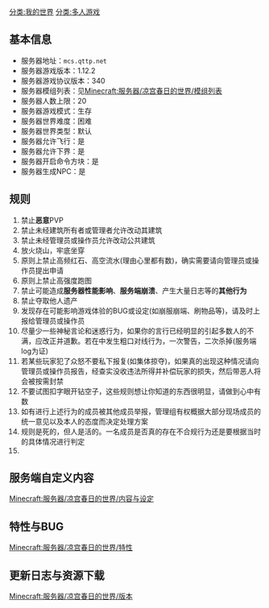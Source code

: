 {{需要扩充}}
[[分类:我的世界]]
[[分类:多人游戏]]
== 基本信息 ==
* 服务器地址：<code>mcs.qttp.net</code>
* 服务器游戏版本：1.12.2
* 服务器游戏协议版本：340
* 服务器模组列表：见[[Minecraft:服务器/凉宫春日的世界/模组列表]]
* 服务器人数上限：20
* 服务器游戏模式：生存
* 服务器世界难度：困难
* 服务器世界类型：默认
* 服务器允许飞行：是
* 服务器允许下界：是
* 服务器开启命令方块：是
* 服务器生成NPC：是
== 规则 ==
# 禁止'''恶意'''PVP
# 禁止未经建筑所有者或管理者允许改动其建筑
# 禁止未经管理员或操作员允许改动公共建筑
# 放火烧山，牢底坐穿
# 原则上禁止高频红石、高空流水(理由心里都有数)，确实需要请向管理员或操作员提出申请
# 原则上禁止高强度跑图{{Shady|（趁服务器没其他人的时候跑）}}
# 禁止可能造成'''服务器性能影响'''、'''服务端崩溃'''、产生大量日志等的'''其他行为'''
# 禁止夺取他人遗产{{Shady|（指刨别人坟）}}
# 发现存在可能影响游戏体验的BUG或设定(如崩服崩端、刷物品等)，请及时上报给管理员或操作员
# 尽量少一些神秘言论和迷惑行为，如果你的言行已经明显的引起多数人的不满，应改正并道歉。若在中发生粗口对线行为，一次警告，二次杀掉(服务端log为证)
# 若某些玩家犯了众怒不要私下报复(如集体掠夺)，如果真的出现这种情况请向管理员或操作员报告，经查实没收违法所得并补偿玩家的损失，然后带恶人将会被按需封禁
# 不要试图扣字眼开钻空子，这些规则想让你知道的东西很明显，请做到心中有数
# 如有进行上述行为的成员被其他成员举报，管理组有权概据大部分现场成员的统一意见以及本人的态度而决定处理方案
# 规则是死的，但人是活的。一名成员是否真的存在不合规行为还是要根据当时的具体情况进行判定
# {{Shady|坚决禁止向管理员或操作员提出女装请求}}
== 服务端自定义内容 ==
[[Minecraft:服务器/凉宫春日的世界/内容与设定]]

== 特性与BUG ==
[[Minecraft:服务器/凉宫春日的世界/特性]]

==更新日志与资源下载==
[[Minecraft:服务器/凉宫春日的世界/版本]]